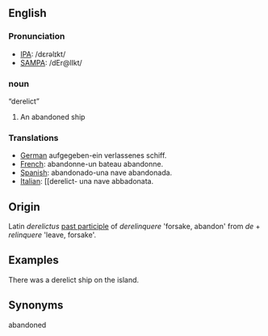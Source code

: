 ==English==
===Pronunciation===
*[[w:IPA|IPA]]: /dɛrəlɪkt/
*[[w:SAMPA|SAMPA]]: /dEr@lIkt/

=== noun ===


“derelict”

#An abandoned ship

=== Translations ===
*[[German]] aufgegeben-ein verlassenes schiff.
*[[French]]: abandonne-un bateau abandonne.
*[[Spanish]]: abandonado-una nave abandonada.
*[[Italian]]: [[derelict- una nave abbadonata.

==Origin==
Latin ''derelictus'' [[past participle]] of ''derelinquere'' 'forsake, abandon' from ''de'' + ''relinquere'' 'leave, forsake'.

==Examples==
There was a derelict ship on the island.


==Synonyms==
abandoned